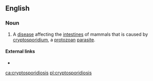 ==English==

===Noun===
{{en-noun|-}}

# A [[disease]] affecting the [[intestine]]s of mammals that is caused by [[cryptosporidium]], a [[protozoan]] [[parasite]].

====External links====
* {{pedia}}

[[ca:cryptosporidiosis]]
[[pl:cryptosporidiosis]]